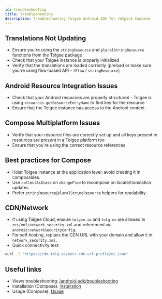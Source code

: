 ```yaml
---
id: troubleshooting
title: Troubleshooting
description: Troubleshooting Tolgee Android SDK for Jetpack Compose
---
```


## Translations Not Updating

- Ensure you're using the `stringResource` and `pluralStringResource` functions from the Tolgee package
- Check that your Tolgee instance is properly initialized
- Verify that the translations are loaded correctly (preload or make sure you're using flow-based API - `tFlow` / `stringResource`)

## Android Resource Integration Issues

- Check that your Android resources are properly structured - Tolgee is using `resources.getResourceEntryName` to find key for the resource
- Ensure that the Tolgee instance has access to the Android context

## Compose Multiplatform Issues

- Verify that your resource files are correctly set up and all keys present in resources are present in a Tolgee platform too
- Ensure that you're using the correct resource references

## Best practices for Compose

- Hoist Tolgee instance at the application level; avoid creating it in composables.
- Use `collectAsState` on `changeFlow` to recompose on locale/translation updates.
- Prefer `stringResource`/`pluralStringResource` helpers for readability.

## CDN/Network

- If using Tolgee Cloud, ensure `tolgee.io` and `tolg.ee` are allowed in `res/xml/network_security.xml` and referenced via `android:networkSecurityConfig`.
- For self‑hosting, replace the CDN URL with your domain and allow it in `network_security.xml`.
- Quick connectivity test:

```bash
curl -I "https://cdn.tolg.ee/your-cdn-url-prefix/en.json"
```

## Useful links

- Views troubleshooting: [/android-sdk/troubleshooting](/android-sdk/troubleshooting)
- Installation (Compose): [Installation](./installation.mdx)
- Usage (Compose): [Usage](./usage.mdx)

